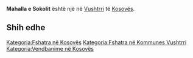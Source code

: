 {{Fshat në 
 | Emri                = Mahalla e Sokolit
 | EmriAlt                = 
 | NAME_SHORT_FORM=      
 | NAME_GENERIC=      
 | NAME_SORT_NAME_RO=      MAHALLAESOKOLIT
 | FULL_NAME_RO = Mahalla e Sokolit
 | FULL_NAME_ND_RO=Mahalla e Sokolit
 | SORT_NAME_RG=MAHALLAESOKOLIT
 | FULL_NAME_RG=Mahalla e Sokolit
 | FULL_NAME_ND_RG=Mahalla e Sokolit
 | SRP_NAME_SHORT_FORM=      
 | SRP_NAME_GENERIC=      
 | SRP_NAME_SORT_NAME_RO=      
 | SRP_FULL_NAME_RO = 
 | SRP_FULL_NAME_ND_RO=
 | SRP_SORT_NAME_RG=
 | SRP_FULL_NAME_RG=
 | SRP_FULL_NAME_ND_RG=
 | Emri (Rasa dhanore) = 
 | Figura              = 
 | Shteti              = Kosovo
 | Komuna              = Vushtrri
 | Kodi postar         = 
 | Sipërfaqja          = 

 | Popullsia           = 

 | Regj. i popullsisë  = 
 | Dend. e popullsisë  = 
 | Faqja zyrtare       = 
 <!--- Koordinatat ----> 
 | Gjerësia            = 42.794836
 | Gjatësia            = 21.056479
 | Lartësia            = 
}}
'''Mahalla e Sokolit''' është një [[]] në [[Vushtrri]] të [[Kosovës]].

<!-- == Gjeografia == -->
<!-- == Historia == -->
<!-- == Demografia == -->
== Shih edhe ==
{{Komuna Vushtrri}}
{{Kosovo-Administrata-Cung}}

[[Kategoria:Fshatra në Kosovës]]
[[Kategoria:Fshatra në Kommunes Vushtrri]]
[[Kategoria:Vendbanime në Kosovës]]